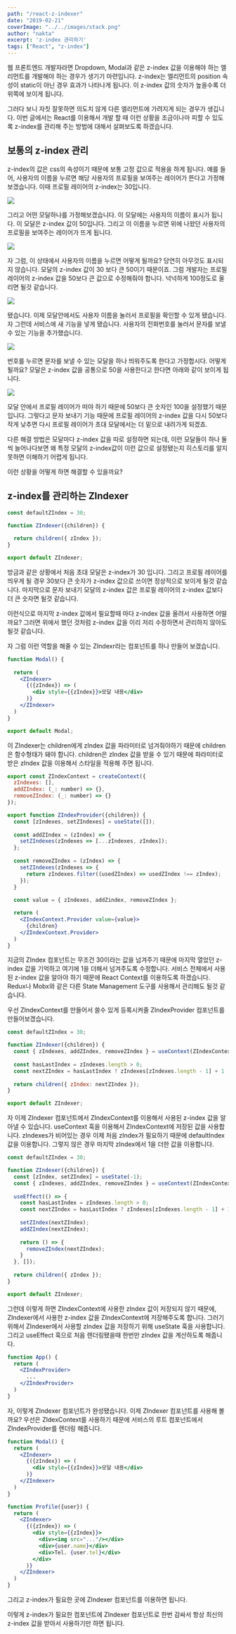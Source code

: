 ```yaml
---
path: "/react-z-indexer"
date: "2019-02-21"
coverImage: "../../images/stack.png"
author: "nakta"
excerpt: 'z-index 관리하기'
tags: ["React", "z-index"]
---
```



웹 프론트엔드 개발자라면 Dropdown, Modal과 같은 z-index 값을 이용해야 하는 엘리먼트를 개발해야 하는 경우가 생기기 마련입니다.
z-index는 엘리먼트의 position 속성이 static이 아닌 경우 효과가 나타나게 됩니다. 이 z-index 값의 숫자가 높을수록 더 위쪽에 보이게 됩니다.



그러다 보니 자칫 잘못하면 의도치 않게 다른 엘리먼트에 가려지게 되는 경우가 생깁니다.
이번 글에서는 React를 이용해서 개발 할 때 이런 상황을 조금이나마 피할 수 있도록 z-index를 관리해 주는 방법에 대해서 살펴보도록 하겠습니다.



## 보통의 z-index 관리
z-index의 값은 css의 속성이기 때문에 보통 고정 값으로 적용을 하게 됩니다.
예를 들어, 사용자의 이름을 누르면 해당 사용자의 프로필을 보여주는 레이어가 뜬다고 가정해 보겠습니다.
이때 프로필 레이어의 z-index는 30입니다.

![](./01.png)


그리고 어떤 모달하나를 가정해보겠습니다. 이 모달에는 사용자의 이름이 표시가 됩니다.
이 모달은 z-index 값이 50입니다. 그리고 이 이름을 누르면 위에 나왔던 사용자의 프로필을 보여주는 레이어가 뜨게 됩니다.

![](./02.png)

자 그럼, 이 상태에서 사용자의 이름을 누르면 어떻게 될까요? 당연히 아무것도 표시되지 않습니다.
모달의 z-index 값이 30 보다 큰 50이기 때문이죠. 그럼 개발자는 프로필 레이어의 z-index 값을 50보다 큰 값으로 수정해줘야 합니다.
넉넉하게 100정도로 올리면 될것 같습니다.

![](./03.png)

됐습니다. 이제 모달안에서도 사용자 이름을 눌러서 프로필을 확인할 수 있게 됐습니다.
자 그런데 서비스에 새 기능을 넣게 됐습니다. 사용자의 전화번호를 눌러서 문자를 보낼 수 있는 기능을 추가했습니다.

![](./04.png)

번호를 누르면 문자를 보낼 수 있는 모달을 하나 띄워주도록 한다고 가정합시다. 어떻게 될까요? 
모달은 z-index 값을 공통으로 50을 사용한다고 한다면 아래와 같이 보이게 됩니다.

![](./05.png)

모달 안에서 프로필 레이어가 떠야 하기 때문에 50보다 큰 숫자인 100을 설정했기 때문입니다. 그렇다고 문자 보내기 기능 때문에 프로필 레이어의 z-index 값을 다시 50보다 작게 낮추면 다시 프로필 레이어가 초대 모달에서는 더 밑으로 내려가게 되겠죠.

다른 해결 방법은 모달마다 z-index 값을 따로 설정하면 되는데, 이런 모달들이 하나 둘씩 늘어나다보면 왜 특정 모달의 z-index값이 이런 값으로 설정됐는지 히스토리를 알지 못하면 이해하기 어렵게 됩니다.

이런 상황을 어떻게 하면 해결할 수 있을까요?


## z-index를 관리하는 ZIndexer

<CodeWave>

```jsx
const defaultZIndex = 30;

function ZIndexer({children}) {
  
  return children({ zIndex });
}

export default ZIndexer;
```

방금과 같은 상황에서 처음 초대 모달은 z-index가 30 입니다. 
그리고 프로필 레이어를 띄우게 될 경우 30보다 큰 숫자가 z-index 값으로 쓰이면 정상적으로 보이게 될것 같습니다.
마지막으로 문자 보내기 모달의 z-index 값은 프로필 레이어의 z-index 값보다 더 큰 숫자면 될것 같습니다.

이런식으로 마지막 z-index 값에서 필요할때 마다 z-index 값을 올려서 사용하면 어떨까요? 
그러면 위에서 했던 것처럼 z-index 값을 이리 저리 수정하면서 관리하지 않아도 될것 같습니다.

자 그럼 이런 역할을 해줄 수 있는 ZIndexr라는 컴포넌트를 하나 만들어 보겠습니다.

```jsx
function Modal() {
  
  return (
    <ZIndexer>
      {({zIndex}) => (
        <div style={{zIndex}}>모달 내용</div>
      )}
    </ZIndexer>
  )
}

export default Modal;
```

이 ZIndexer는 children에게 zIndex 값을 파라미터로 넘겨줘야하기 때문에 children은 함수형태가 돼야 합니다. children은 zIndex 값을 받을 수 있기 때문에 파라미터로 받은 zIndex 값을 이용해서 스타일을 적용해 주면 됩니다.

```jsx
export const ZIndexContext = createContext({
  zIndexes: [],
  addZIndex: (_: number) => {},
  removeZIndex: (_: number) => {}
});

export function ZIndexProvider({children}) {
  const [zIndexes, setZIndexes] = useState([]);
  
  const addZIndex = (zIndex) => {
    setZIndexes(zIndexes => [...zIndexes, zIndex]);
  };
  
  const removeZIndex = (zIndex) => {
    setZIndexes(zIndexes => {
      return zIndexes.filter((usedZIndex) => usedZIndex !== zIndex);
    });
  }
  
  const value = { zIndexes, addZindex, removeZIndex };

  return (
    <ZIndexContext.Provider value={value}>
      {children}
    </ZIndexContext.Provider>
  )
}
```

지금의 ZIndex 컴포넌트는 무조건 30이라는 값을 넘겨주기 때문에 마지막 열었던 z-index 값을 기억하고 여기에 1을 더해서 넘겨주도록 수정합니다. 서비스 전체에서 사용된 z-index 값을 알아야 하기 때문에 React Context를 이용하도록 하겠습니다. Redux나 Mobx와 같은 다른 State Management 도구를 사용해서 관리해도 될것 같습니다.

우선 ZIndexContext를 만들어서 쓸수 있게 등록시켜줄 ZIndexProvider 컴포넌트를 만들어보겠습니다.


```jsx
const defaultZIndex = 30;

function ZIndexer({children}) {
  const { zIndexes, addZIndex, removeZIndex } = useContext(ZIndexContext);
  
  const hasLastIndex = zIndexes.length > 0;
  const nextZIndex = hasLastIndex ? zIndexes[zIndexes.length - 1] + 1 : defaultZIndex;
  
  return children({ zIndex: nextZIndex });
}

export default ZIndexer;
```

자 이제 ZIndexer 컴포넌트에서 ZIndexContext를 이용해서 사용된 z-index 값을 알아낼 수 있습니다. useContext 훅을 이용해서 ZIndexContext에 저장된 값을 사용합니다. zIndexes가 비어있는 경우 이제 처음 zIndex가 필요하기 때문에 defaultIndex 값을 이용합니다. 그렇지 않은 경우 마지막 zIndex에서 1을 더한 값을 이용합니다.



```jsx
const defaultZIndex = 30;

function ZIndexer({children}) {
  const [zIndex, setZIndex] = useState(-1);
  const { zIndexes, addZIndex, removeZIndex } = useContext(ZIndexContext);
  
  useEffect(() => {
    const hasLastIndex = zIndexes.length > 0;
    const nextZIndex = hasLastIndex ? zIndexes[zIndexes.length - 1] + 1 : defaultZIndex;
    
    setZIndex(nextZIndex);
    addZIndex(nextZIndex);
    
    return () => {
      removeZIndex(nextZIndex);
    }
  }, []);
  
  return children({ zIndex });
}

export default ZIndexer;
```

그런데 이렇게 하면 ZIndexContext에 사용한 zIndex 값이 저장되지 않기 때문에, ZIndexer에서 사용한 z-index 값을 ZIndexContext에 저장해주도록 합니다. 그러기 위해서 ZIndexer에서 사용할 zIndex 값을 저장하기 위해 useState 훅을 사용합니다. 그리고 useEffect 훅으로 처음 렌더링됐을때 한번만 zIndex 값을 계산하도록 해줍니다.


```jsx
function App() {
  return (
    <ZIndexProvider>
      ...
    </ZIndexProvider>
  )
}
```

자, 이렇게 ZIndexer 컴포넌트가 완성됐습니다. 이제 ZIndexer 컴포넌트를 사용해 볼까요? 
우선은 ZIdexContext를 사용하기 때문에 서비스의 루트 컴포넌트에서 ZIndexProvider를 렌더링 해줍니다.


```jsx
function Modal() {
  return (
    <ZIndexer>
      {({zIndex}) => (
        <div style={{zIndex}}>모달 내용</div>
      )}
    </ZIndexer>
  )
}

function Profile({user}) {
  return (
    <ZIndexer>
      {({zIndex}) => (
        <div style={{zIndex}}>
          <div><img src="..."/></div>
          <div>{user.name}</div>
          <div>Tel. {user.tel}</div>
        </div>
      )}
    </ZIndexer>
  )
}
```

그리고 z-index가 필요한 곳에 ZIndexer 컴포넌트를 이용하면 됩니다.

</CodeWave>

이렇게 z-index가 필요한 컴포넌트에 ZIndexer 컴포넌트로 한번 감싸서 항상 최신의 z-index 값을 받아서 사용하기만 하면 됩니다.
